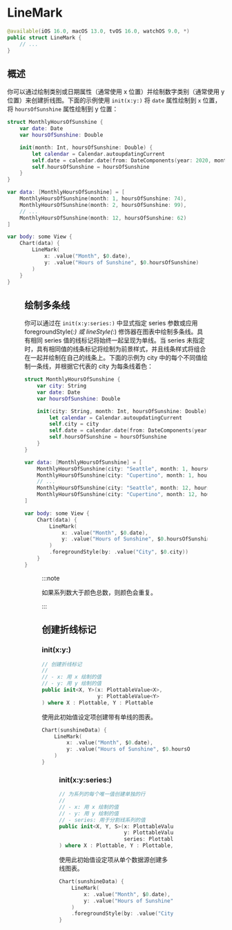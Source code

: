 # LineMark

<ToBePolishedAfterTranslation />

<OriginalSource
  title="LineMark"
  url="https://developer.apple.com/documentation/charts/linemark"
  summary="使用一系列连接的线段表示数据的图表内容"
/>

```swift
@available(iOS 16.0, macOS 13.0, tvOS 16.0, watchOS 9.0, *)
public struct LineMark {
    // ...
}
```

## 概述

你可以通过绘制类别或日期属性（通常使用 x 位置）并绘制数字类别（通常使用 y 位置）来创建折线图。下面的示例使用 `init(x:y:)` 将 `date` 属性绘制到 `x` 位置，将 `hoursOfSunshine` 属性绘制到 y 位置：

```swift
struct MonthlyHoursOfSunshine {
    var date: Date
    var hoursOfSunshine: Double

    init(month: Int, hoursOfSunshine: Double) {
        let calendar = Calendar.autoupdatingCurrent
        self.date = calendar.date(from: DateComponents(year: 2020, month: month))!
        self.hoursOfSunshine = hoursOfSunshine
    }
}

var data: [MonthlyHoursOfSunshine] = [
    MonthlyHoursOfSunshine(month: 1, hoursOfSunshine: 74),
    MonthlyHoursOfSunshine(month: 2, hoursOfSunshine: 99),
    // ...
    MonthlyHoursOfSunshine(month: 12, hoursOfSunshine: 62)
]

var body: some View {
    Chart(data) {
        LineMark(
            x: .value("Month", $0.date),
            y: .value("Hours of Sunshine", $0.hoursOfSunshine)
        )
    }
}
```

<Figure src={require("./image_1.png")} size={480} />

## 绘制多条线

你可以通过在 `init(x:y:series:)` 中显式指定 series 参数或应用 foregroundStyle(_:) 或 lineStyle(_:) 修饰器在图表中绘制多条线。具有相同 series 值的线标记将始终一起呈现为单线。当 series 未指定时，具有相同值的线条标记将绘制为前景样式，并且线条样式将组合在一起并绘制在自己的线条上。下面的示例为 city 中的每个不同值绘制一条线，并根据它代表的 city 为每条线着色：

```swift
struct MonthlyHoursOfSunshine {
    var city: String
    var date: Date
    var hoursOfSunshine: Double

    init(city: String, month: Int, hoursOfSunshine: Double) {
        let calendar = Calendar.autoupdatingCurrent
        self.city = city
        self.date = calendar.date(from: DateComponents(year: 2020, month: month))!
        self.hoursOfSunshine = hoursOfSunshine
    }
}

var data: [MonthlyHoursOfSunshine] = [
    MonthlyHoursOfSunshine(city: "Seattle", month: 1, hoursOfSunshine: 74),
    MonthlyHoursOfSunshine(city: "Cupertino", month: 1, hoursOfSunshine: 196),
    // ...
    MonthlyHoursOfSunshine(city: "Seattle", month: 12, hoursOfSunshine: 62),
    MonthlyHoursOfSunshine(city: "Cupertino", month: 12, hoursOfSunshine: 199)
]

var body: some View {
    Chart(data) {
        LineMark(
            x: .value("Month", $0.date),
            y: .value("Hours of Sunshine", $0.hoursOfSunshine)
        )
        .foregroundStyle(by: .value("City", $0.city))
    }
}
```

<Figure src={require("./image_2.png")} size={480} />

:::note

如果系列数大于颜色总数，则颜色会重复。

:::

## 创建折线标记

### init(x:y:)

```swift
// 创建折线标记
//
// - x: 用 x 绘制的值
// - y: 用 y 绘制的值
public init<X, Y>(x: PlottableValue<X>,
                  y: PlottableValue<Y>
) where X : Plottable, Y : Plottable
```

使用此初始值设定项创建带有单线的图表。

```swift
Chart(sunshineData) {
    LineMark(
        x: .value("Month", $0.date),
        y: .value("Hours of Sunshine", $0.hoursOfSunshine)
    )
}
```

<Figure src={require("./image_3.png")} size={420} />

### init(x:y:series:)

```swift
// 为系列的每个唯一值创建单独的行
//
// - x: 用 x 绘制的值
// - y: 用 y 绘制的值
// - series: 用于分割线系列的值
public init<X, Y, S>(x: PlottableValue<X>,
                     y: PlottableValue<Y>,
                     series: PlottableValue<S>
) where X : Plottable, Y : Plottable, S : Plottable
```

使用此初始值设定项从单个数据源创建多线图表。

```swift
Chart(sunshineData) {
    LineMark(
        x: .value("Month", $0.date),
        y: .value("Hours of Sunshine", $0.hoursOfSunshine)
    )
    .foregroundStyle(by: .value("City", $0.city))
}
```

<Figure src={require("./image_4.png")} size={420} />
